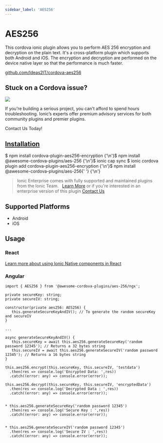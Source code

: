 ```yaml
---
sidebar_label: 'AES256'
---
```



# AES256

This cordova ionic plugin allows you to perform AES 256 encryption and decryption on the plain text.
It's a cross-platform plugin which supports both Android and iOS.
The encryption and decryption are performed on the device native layer so that the performance is much faster.

<p>
  <a href="https://github.com/Ideas2IT/cordova-aes256" target="_blank" rel="noopener" className="git-link">github.com/Ideas2IT/cordova-aes256</a>
</p>

<h2>Stuck on a Cordova issue?</h2>
<DocsCard
  className="cordova-ee-card"
  header="Don't waste precious time on plugin issues."
  href="https://ionicframework.com/sales?product_of_interest=Ionic%20Native"
>
  <div>
    <img src="/docs/icons/native-cordova-bot.png" className="cordova-ee-img" />
    <p>If you're building a serious project, you can't afford to spend hours troubleshooting. Ionic’s experts offer premium advisory services for both community plugins and premier plugins.</p>
    <DocsButton className="native-ee-detail">Contact Us Today!</DocsButton>
  </div>
</DocsCard>

<h2 id="installation">
  <a href="#installation">Installation</a>
</h2>
<Tabs
  groupId="runtime"
  defaultValue="Capacitor"
  values={[
    { value: 'Capacitor', label: 'Capacitor' },
    { value: 'Cordova', label: 'Cordova' },
    { value: 'Enterprise', label: 'Enterprise' },
  ]}
>
  <TabItem value="Capacitor">
    <CodeBlock className="language-shell">
      $ npm install cordova-plugin-aes256-encryption {'\n'}$ npm install @awesome-cordova-plugins/aes-256 {'\n'}$ ionic
      cap sync
    </CodeBlock>
  </TabItem>
  <TabItem value="Cordova">
    <CodeBlock className="language-shell">
      $ ionic cordova plugin add cordova-plugin-aes256-encryption {'\n'}$ npm install @awesome-cordova-plugins/aes-256{' '}
      {'\n'}
    </CodeBlock>
  </TabItem>
  <TabItem value="Enterprise">
    <blockquote>
      Ionic Enterprise comes with fully supported and maintained plugins from the Ionic Team. &nbsp;
      <a className="btn" href="https://ionic.io/docs/premier-plugins">Learn More</a> or if you're interested in an enterprise version of this plugin <a className="btn" href="https://ionicframework.com/sales?product_of_interest=Ionic%20Enterprise%20Engine">Contact Us</a>
    </blockquote>
  </TabItem>
</Tabs>

## Supported Platforms

- Android
- iOS

## Usage

### React

[Learn more about using Ionic Native components in React](../native-community.mdx#react)

### Angular

```tsx
import { AES256 } from '@awesome-cordova-plugins/aes-256/ngx';

private secureKey: string;
private secureIV: string;

constructor(private aes256: AES256) {
   this.generateSecureKeyAndIV(); // To generate the random secureKey and secureIV
}

...

async generateSecureKeyAndIV() {
   this.secureKey = await this.aes256.generateSecureKey('random password 12345'); // Returns a 32 bytes string
   this.secureIV = await this.aes256.generateSecureIV('random password 12345'); // Returns a 16 bytes string
}

this.aes256.encrypt(this.secureKey, this.secureIV, 'testdata')
  .then(res => console.log('Encrypted Data: ',res))
  .catch((error: any) => console.error(error));

this.aes256.decrypt(this.secureKey, this.secureIV, 'encryptedData')
  .then(res => console.log('Decrypted Data : ',res))
  .catch((error: any) => console.error(error));


* this.aes256.generateSecureKey('random password 12345')
  .then(res => console.log('Secure Key : ',res))
  .catch((error: any) => console.error(error));


* this.aes256.generateSecureIV('random password 12345')
  .then(res => console.log('Secure IV : ',res))
  .catch((error: any) => console.error(error));

```
